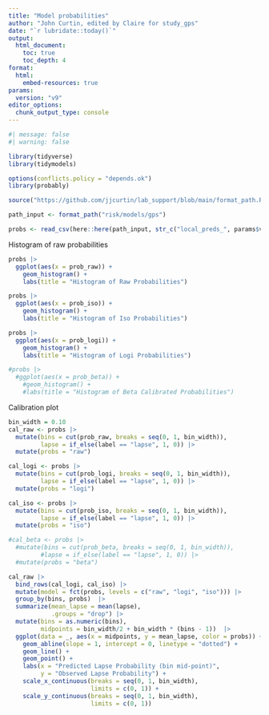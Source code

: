 ---
title: "Model probabilities"
author: "John Curtin, edited by Claire for study_gps"
date: "`r lubridate::today()`"
output: 
  html_document:
    toc: true 
    toc_depth: 4
format:
  html:
    embed-resources: true
params:
  version: "v9"
editor_options: 
  chunk_output_type: console
---

```{r}
#| message: false
#| warning: false

library(tidyverse)
library(tidymodels)

options(conflicts.policy = "depends.ok")
library(probably)

source("https://github.com/jjcurtin/lab_support/blob/main/format_path.R?raw=true")

path_input <- format_path("risk/models/gps")
```

```{r}
probs <- read_csv(here::here(path_input, str_c("local_preds_", params$version, ".csv")))
```

Histogram of raw probabilities
```{r}
probs |> 
  ggplot(aes(x = prob_raw)) +
    geom_histogram() +
    labs(title = "Histogram of Raw Probabilities")

probs |> 
  ggplot(aes(x = prob_iso)) +
    geom_histogram() +
    labs(title = "Histogram of Iso Probabilities") 

probs |> 
  ggplot(aes(x = prob_logi)) +
    geom_histogram() +
    labs(title = "Histogram of Logi Probabilities") 

#probs |> 
  #ggplot(aes(x = prob_beta)) +
    #geom_histogram() +
    #labs(title = "Histogram of Beta Calibrated Probabilities") 
```

Calibration plot
```{r}
bin_width = 0.10
cal_raw <- probs |> 
  mutate(bins = cut(prob_raw, breaks = seq(0, 1, bin_width)), 
         lapse = if_else(label == "lapse", 1, 0)) |> 
  mutate(probs = "raw") 

cal_logi <- probs |> 
  mutate(bins = cut(prob_logi, breaks = seq(0, 1, bin_width)), 
         lapse = if_else(label == "lapse", 1, 0)) |> 
  mutate(probs = "logi") 

cal_iso <- probs |> 
  mutate(bins = cut(prob_iso, breaks = seq(0, 1, bin_width)), 
         lapse = if_else(label == "lapse", 1, 0)) |> 
  mutate(probs = "iso") 

#cal_beta <- probs |> 
  #mutate(bins = cut(prob_beta, breaks = seq(0, 1, bin_width)), 
         #lapse = if_else(label == "lapse", 1, 0)) |> 
  #mutate(probs = "beta") 

cal_raw |> 
  bind_rows(cal_logi, cal_iso) |> 
  mutate(model = fct(probs, levels = c("raw", "logi", "iso"))) |> 
  group_by(bins, probs)  |>
  summarize(mean_lapse = mean(lapse),
            .groups = "drop") |>
  mutate(bins = as.numeric(bins),
         midpoints = bin_width/2 + bin_width * (bins - 1))  |> 
  ggplot(data = _, aes(x = midpoints, y = mean_lapse, color = probs)) +
    geom_abline(slope = 1, intercept = 0, linetype = "dotted") +
    geom_line() +
    geom_point() +
    labs(x = "Predicted Lapse Probability (bin mid-point)",
         y = "Observed Lapse Probability") +
    scale_x_continuous(breaks = seq(0, 1, bin_width),
                       limits = c(0, 1)) +
    scale_y_continuous(breaks = seq(0, 1, bin_width),
                       limits = c(0, 1))

```